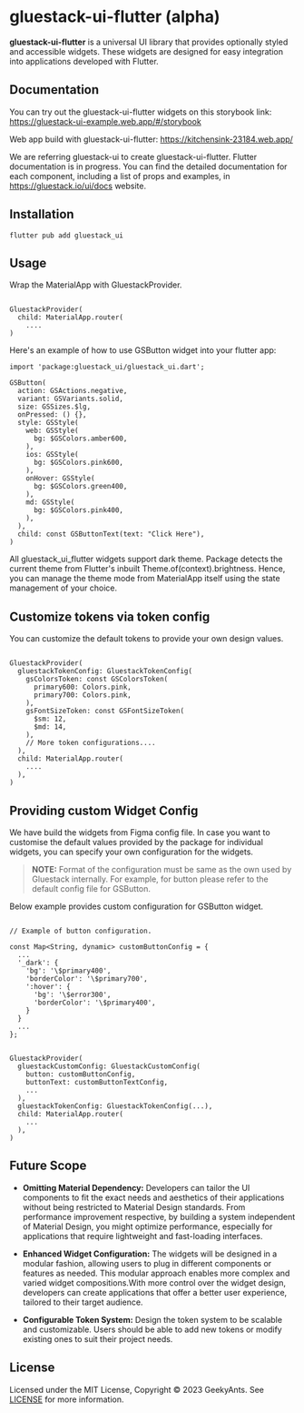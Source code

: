 
<Meta title="Getting Started/Installation" />

# gluestack-ui-flutter (alpha)

**gluestack-ui-flutter** is a universal UI library that provides optionally styled and accessible widgets. These widgets are designed for easy integration into applications developed with Flutter.

## Documentation

You can try out the gluestack-ui-flutter widgets on this storybook link: https://gluestack-ui-example.web.app/#/storybook

Web app build with gluestack-ui-flutter: https://kitchensink-23184.web.app/

We are referring gluestack-ui to create gluestack-ui-flutter. Flutter documentation is in progress. You can find the detailed documentation for each component, including a list of props and examples, in https://gluestack.io/ui/docs website.

## Installation

```
flutter pub add gluestack_ui
```

## Usage

Wrap the MaterialApp with GluestackProvider.

```

GluestackProvider(
  child: MaterialApp.router(
    ....
)
```

Here's an example of how to use GSButton widget into your flutter app:

```
import 'package:gluestack_ui/gluestack_ui.dart';

GSButton(
  action: GSActions.negative,
  variant: GSVariants.solid,
  size: GSSizes.$lg,
  onPressed: () {},
  style: GSStyle(
    web: GSStyle(
      bg: $GSColors.amber600,
    ),
    ios: GSStyle(
      bg: $GSColors.pink600,
    ),
    onHover: GSStyle(
      bg: $GSColors.green400,
    ),
    md: GSStyle(
      bg: $GSColors.pink400,
    ),
  ),
  child: const GSButtonText(text: "Click Here"),
)
```

All gluestack_ui_flutter widgets support dark theme. Package detects the current theme from Flutter's inbuilt Theme.of(context).brightness. Hence, you can manage the theme mode from MaterialApp itself using the state management of your choice.

## Customize tokens via token config

You can customize the default tokens to provide your own design values.

```

GluestackProvider(
  gluestackTokenConfig: GluestackTokenConfig(
    gsColorsToken: const GSColorsToken(
      primary600: Colors.pink,
      primary700: Colors.pink,
    ),
    gsFontSizeToken: const GSFontSizeToken(
      $sm: 12,
      $md: 14,
    ),
    // More token configurations....
  ),
  child: MaterialApp.router(
    ....
  ),
)

```

## Providing custom Widget Config

We have build the widgets from Figma config file. In case you want to customise the default values provided by the package for individual widgets, you can specify your own configuration for the widgets.

> **NOTE:** Format of the configuration must be same as the own used by Gluestack internally. For example, for button please refer to the default config file for GSButton.

Below example provides custom configuration for GSButton widget.

```

// Example of button configuration.

const Map<String, dynamic> customButtonConfig = {
  ...
  '_dark': {
    'bg': '\$primary400',
    'borderColor': '\$primary700',
    ':hover': {
      'bg': '\$error300',
      'borderColor': '\$primary400',
    }
  }
  ...
};


GluestackProvider(
  gluestackCustomConfig: GluestackCustomConfig(
    button: customButtonConfig,
    buttonText: customButtonTextConfig,
    ...
  ),
  gluestackTokenConfig: GluestackTokenConfig(...),
  child: MaterialApp.router(
    ...
  ),
)

```

## Future Scope

- **Omitting Material Dependency:** Developers can tailor the UI components to fit the exact needs and aesthetics of their applications without being restricted to Material Design standards. From performance improvement respective, by building a system independent of Material Design, you might optimize performance, especially for applications that require lightweight and fast-loading interfaces.

- **Enhanced Widget Configuration:** The widgets will be designed in a modular fashion, allowing users to plug in different components or features as needed. This modular approach enables more complex and varied widget compositions.With more control over the widget design, developers can create applications that offer a better user experience, tailored to their target audience.

- **Configurable Token System:** Design the token system to be scalable and customizable. Users should be able to add new tokens or modify existing ones to suit their project needs.

## License

Licensed under the MIT License, Copyright © 2023 GeekyAnts. See [LICENSE](./LICENSE) for more information.
